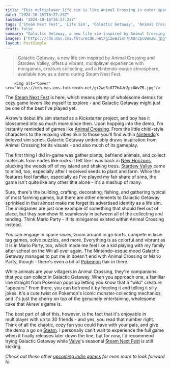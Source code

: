 ```yaml
---
title: "This multiplayer life sim is like Animal Crossing in outer space with Mario Party minigames, and it's just what I needed this Steam Next Fest"
date: "2024-10-16T16:27:23Z"
lastmod: "2024-10-16T16:27:23Z"
tags: ['Steam Next Fest', 'Life Sim', 'Galactic Getaway', 'Animal Crossing', 'Nintendo', 'Stardew Valley', 'Multiplayer', 'Indie Game', 'Steam', 'PC']
draft: false
summary: "Galactic Getaway, a new life sim inspired by Animal Crossing and Stardew Valley, offers a vibrant, multiplayer experience with minigames, creature collecting, and a Nintendo-esque atmosphere, available now as a demo during Steam Next Fest."
images: ["https://cdn.mos.cms.futurecdn.net/gi2we3i8T7hAUr2pc8WvZB.jpg"]
layout: PostSimple
---
```

> Galactic Getaway, a new life sim inspired by Animal Crossing and Stardew Valley, offers a vibrant, multiplayer experience with minigames, creature collecting, and a Nintendo-esque atmosphere, available now as a demo during Steam Next Fest.


        <img alt="Cover" src="https://cdn.mos.cms.futurecdn.net/gi2we3i8T7hAUr2pc8WvZB.jpg"/>
        
The [<u>Steam Next Fest</u>](https://www.gamesradar.com/tag/steam-next-fest/) is here, which means plenty of wholesome demos for cozy game lovers like myself to explore - and Galactic Getaway might just be one of the best I've played yet.

Akrew's debut life sim started as a Kickstarter project, and boy has it blossomed into so much more since then. Upon hopping into the demo, I'm instantly reminded of games like [<u>Animal Crossing</u>](https://www.gamesradar.com/games/simulation/animal-crossing/). From the little chibi-style characters to the relaxing vibes akin to those you'll find within [<u>Nintendo</u>](https://www.gamesradar.com/platforms/nintendo/)'s beloved sim series, Galactic Getaway undeniably draws inspiration from Animal Crossing for its visuals - and also much of its gameplay.

The first thing I did in-game was gather plants, befriend animals, and collect materials from nodes like rocks. I felt like I was back in [<u>New Horizons</u>](https://www.gamesradar.com/animal-crossing-new-horizons-guide/), plucking the weeds off of my island and shaking trees. [<u>Stardew Valley</u>](https://www.gamesradar.com/stardew-valley/) came to mind, too, especially after I received seeds to plant and farm. While the features feel familiar, especially as I've played my fair share of sims, the game isn't quite like any other title alone - it's a mashup of many.

Sure, there's the building, crafting, decorating, fishing, and gathering typical of most farming games, but there are other elements to Galactic Getaway sprinkled in that almost make me forget its advertised identity as a life sim. The minigames are just one example of something that should feel out of place, but they somehow fit seamlessly in between all of the collecting and tending. Think Mario Party - if its minigames existed within Animal Crossing instead.

You can engage in space races, zoom around in go-karts, compete in laser tag games, solve puzzles, and more. Everything is as colorful and vibrant as it is in Mario Party, too, which made me feel like a kid playing with my family after school on the Wii all over again. The Nintendo-esque mood Galactic Getaway manages to put me in doesn't end with Animal Crossing or Mario Party, though - there's even a bit of [<u>Pokemon</u>](https://www.gamesradar.com/games/adventure/pokemon/) flair in there.

While animals are your villagers in Animal Crossing, they're companions that you can collect in Galactic Getaway. When you approach one, a familiar line straight from Pokemon pops up letting you know that a "wild" creature "appears." From there, you can befriend it by feeding it and telling it silly jokes. It's a cute twist on Pokemon's iconic monster-collecting mechanics, and it's just the cherry on top of the genuinely entertaining, wholesome cake that Akrew's game is.

The best part of all of this, however, is the fact that it's enjoyable in multiplayer with up to 30 friends - and yes, you read that number right. Think of all the chaotic, cozy fun you could have with your pals, and give the demo a go on [<u>Steam</u>](https://store.steampowered.com/app/2012390/Galactic_Getaway/). I personally can't wait to experience the full game when it finally releases later down the line, but for now, I'd recommend trying Galactic Getaway while [<u>Valve</u>](https://www.gamesradar.com/tag/valve/)'s seasonal [Steam Next Fest](https://www.gamesradar.com/tag/steam-next-fest/) is still kicking.

*Check out these other *[<u><em>upcoming indie games</em></u>](https://www.gamesradar.com/upcoming-indie-games/)* for even more to look forward to.*
        
